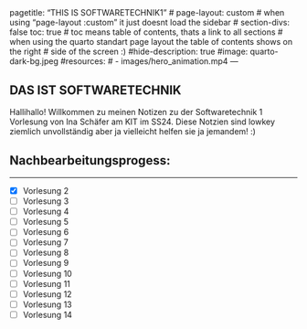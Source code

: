 <!--TAGS-->
---
pagetitle: "THIS IS SOFTWARETECHNIK1"
# page-layout: custom
# when using "page-layout :custom" it just doesnt load the sidebar
# section-divs: false
toc: true
# toc means table of contents, thats a link to all sections
# when using the quarto standart page layout the table of contents shows on the right # side of the screen :)
#hide-description: true
#image: quarto-dark-bg.jpeg
#resources: 
#  - images/hero_animation.mp4
---
<!--/TAGS-->

## DAS IST SOFTWARETECHNIK

Hallihallo! Willkommen zu meinen Notizen zu der Softwaretechnik 1 Vorlesung von Ina Schäfer am KIT im SS24. Diese Notzien sind lowkey ziemlich unvollständig aber ja vielleicht helfen sie ja jemandem! :)

## Nachbearbeitungsprogess:
***

- [X] Vorlesung 2
- [ ] Vorlesung 3
- [ ] Vorlesung 4
- [ ] Vorlesung 5
- [ ] Vorlesung 6
- [ ] Vorlesung 7
- [ ] Vorlesung 8
- [ ] Vorlesung 9
- [ ] Vorlesung 10
- [ ] Vorlesung 11
- [ ] Vorlesung 12
- [ ] Vorlesung 13
- [ ] Vorlesung 14